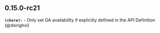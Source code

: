 ## 0.15.0-rc21
**`(chore):`** - Only set GA availability if explicitly defined in the API Definition (@dsinghvi) 

